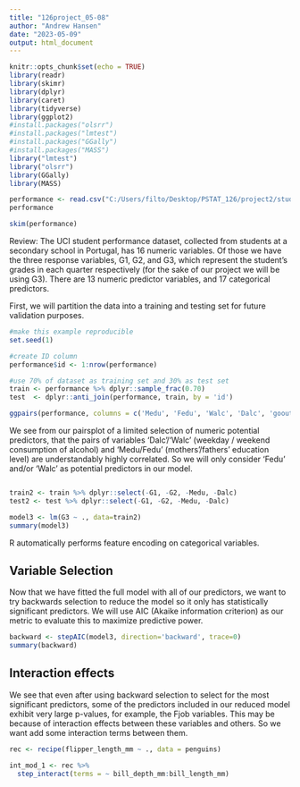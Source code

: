 ```yaml
---
title: "126project_05-08"
author: "Andrew Hansen"
date: "2023-05-09"
output: html_document
---
```


```r
knitr::opts_chunk$set(echo = TRUE)
library(readr)
library(skimr)
library(dplyr)
library(caret)
library(tidyverse)
library(ggplot2)
#install.packages("olsrr")
#install.packages("lmtest")
#install.packages("GGally")
#install.packages("MASS")
library("lmtest")
library("olsrr")
library(GGally)
library(MASS)
```

```r
performance <- read.csv("C:/Users/filto/Desktop/PSTAT_126/project2/student/student-por.csv", header=TRUE, stringsAsFactors=FALSE, sep=';')
performance

skim(performance)
```

Review: The UCI student performance dataset, collected from students at a secondary school in Portugal, has 16 numeric variables. Of those we have the three response variables, G1, G2, and G3, which represent the student's grades in each quarter respectively (for the sake of our project we will be using G3). There are 13 numeric predictor variables, and 17 categorical predictors.

First, we will partition the data into a training and testing set for future validation purposes.

```r
#make this example reproducible
set.seed(1)

#create ID column
performance$id <- 1:nrow(performance)

#use 70% of dataset as training set and 30% as test set 
train <- performance %>% dplyr::sample_frac(0.70)
test  <- dplyr::anti_join(performance, train, by = 'id')
```

```r
ggpairs(performance, columns = c('Medu', 'Fedu', 'Walc', 'Dalc', 'goout'))
```

We see from our pairsplot of a limited selection of numeric potential predictors, that the pairs of variables 'Dalc'/'Walc' (weekday / weekend consumption of alcohol) and 'Medu/Fedu' (mothers'/fathers' education level) are understandably highly correlated. So we will only consider 'Fedu' and/or 'Walc' as potential predictors in our model.

```r

```


```r
train2 <- train %>% dplyr::select(-G1, -G2, -Medu, -Dalc)
test2 <- test %>% dplyr::select(-G1, -G2, -Medu, -Dalc)

model3 <- lm(G3 ~ ., data=train2)
summary(model3)
```

R automatically performs feature encoding on categorical variables.

## Variable Selection

Now that we have fitted the full model with all of our predictors, we want to try backwards selection to reduce the model so it only has statistically significant predictors. We will use AIC (Akaike information criterion) as our metric to evaluate this to maximize predictive power.

```r
backward <- stepAIC(model3, direction='backward', trace=0)
summary(backward)
```
## Interaction effects

We see that even after using backward selection to select for the most significant predictors, some of the predictors included in our reduced model exhibit very large p-values, for example, the Fjob variables. This may be because of interaction effects between these variables and others. So we want add some interaction terms between them.

```r
rec <- recipe(flipper_length_mm ~ ., data = penguins)

int_mod_1 <- rec %>%
  step_interact(terms = ~ bill_depth_mm:bill_length_mm)
```

